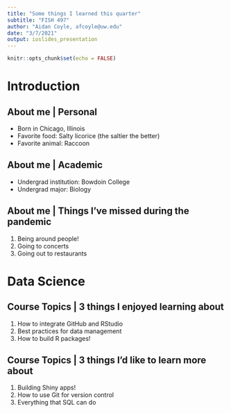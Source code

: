 ```yaml
---
title: "Some things I learned this quarter"
subtitle: "FISH 497"
author: "Aidan Coyle, afcoyle@uw.edu" 
date: "3/7/2021"
output: ioslides_presentation
---
```


```r
knitr::opts_chunk$set(echo = FALSE)
```

# Introduction

## About me | Personal

- Born in Chicago, Illinois
- Favorite food: Salty licorice (the saltier the better)
- Favorite animal: Raccoon

## About me | Academic

- Undergrad institution: Bowdoin College
- Undergrad major: Biology

## About me | Things I've missed during the pandemic

1) Being around people!
2) Going to concerts
3) Going out to restaurants

# Data Science

## Course Topics | 3 things I enjoyed learning about

1) How to integrate GitHub and RStudio
2) Best practices for data management
3) How to build R packages!

## Course Topics | 3 things I'd like to learn more about

1) Building Shiny apps!
2) How to use Git for version control
3) Everything that SQL can do

## {data-background=Pet-Raccoons.png data-background-size=cover}
